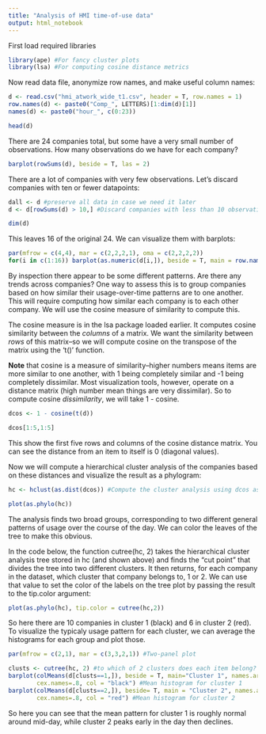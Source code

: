 ---
title: "Analysis of HMI time-of-use data"
output: html_notebook
---

First load required libraries

```{r}
library(ape) #For fancy cluster plots
library(lsa) #For computing cosine distance metrics
```

Now read data file, anonymize row names, and make useful column names:
```{r}
d <- read.csv("hmi_atwork_wide_t1.csv", header = T, row.names = 1)
row.names(d) <- paste0("Comp_", LETTERS)[1:dim(d)[1]]
names(d) <- paste0("hour_", c(0:23))

head(d)
```
There are 24 companies total, but some have a very small number of observations. How many observations do we have for each company?

```{r}
barplot(rowSums(d), beside = T, las = 2)
```
There are a lot of companies with very few observations. Let's discard companies with ten or fewer datapoints:

```{r}
dall <- d #preserve all data in case we need it later
d <- d[rowSums(d) > 10,] #Discard companies with less than 10 observations

dim(d)
```

This leaves 16 of the original 24. We can visualize them with barplots:

```{r fig.height=10}
par(mfrow = c(4,4), mar = c(2,2,2,1), oma = c(2,2,2,2))
for(i in c(1:16)) barplot(as.numeric(d[i,]), beside = T, main = row.names(d)[i])

```
By inspection there appear to be some different patterns. Are there any trends across companies? One way to assess this is to group companies based on how similar their usage-over-time patterns are to one another. This will require computing how similar each company is to each other company. We will use the cosine measure of similarity to compute this.

The cosine measure is in the lsa package loaded earlier. It computes cosine similarity between the _columns_ of a matrix. We want the similarity between _rows_ of this matrix--so we will compute cosine on the transpose of the matrix using the 't()' function.

**Note** that cosine is a measure of similarity--higher numbers means items are more similar to one another, with 1 being completely similar and -1 being completely dissimilar. Most visualization tools, however, operate on a distance matrix (high number mean things are very dissimilar). So to compute cosine _dissimilarity_, we will take 1 - cosine.
```{r}
dcos <- 1 - cosine(t(d))

dcos[1:5,1:5]
```

This show the first five rows and columns of the cosine distance matrix. You can see the distance from an item to itself is 0 (diagonal values).

Now we will compute a hierarchical cluster analysis of the companies based on these distances and visualize the result as a phylogram:
```{r}
hc <- hclust(as.dist(dcos)) #Compute the cluster analysis using dcos as a distance matrix

plot(as.phylo(hc))
```
The analysis finds two broad groups, corresponding to two different general patterns of usage over the course of the day. We can color the leaves of the tree to make this obvious.

In the code below, the function cutree(hc, 2) takes the hierarchical cluster analysis tree stored in hc (and shown above) and finds the "cut point" that divides the tree into two different clusters. It then returns, for each company in the dataset, which cluster that company belongs to, 1 or 2. We can use that value to set the color of the labels on the tree plot by passing the result to the tip.color argument:

```{r}
plot(as.phylo(hc), tip.color = cutree(hc,2))
```
So here there are 10 companies in cluster 1 (black) and 6 in cluster 2 (red). To visualize the typicaly usage pattern for each cluster, we can average the histograms for each group and plot those.

```{r fig.height=8}
par(mfrow = c(2,1), mar = c(3,3,2,1)) #Two-panel plot

clusts <- cutree(hc, 2) #to which of 2 clusters does each item belong?
barplot(colMeans(d[clusts==1,]), beside = T, main="Cluster 1", names.arg=c(0:23), 
        cex.names=.8, col = "black") #Mean histogram for cluster 1
barplot(colMeans(d[clusts==2,]), beside= T, main = "Cluster 2", names.arg=c(0:23), 
        cex.names=.8, col = "red") #Mean histogram for cluster 2
```

So here you can see that the mean pattern for cluster 1 is roughly normal around mid-day, while cluster 2 peaks early in the day then declines.
